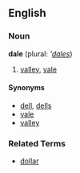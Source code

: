 ==English==
===Noun===
'''dale''' (plural: '''[[dales]]'')

# [[valley]], [[vale]]

====Synonyms====
*[[dell]], [[dells]]
*[[vale]]
*[[valley]]

===Related Terms===
*[[dollar]]
